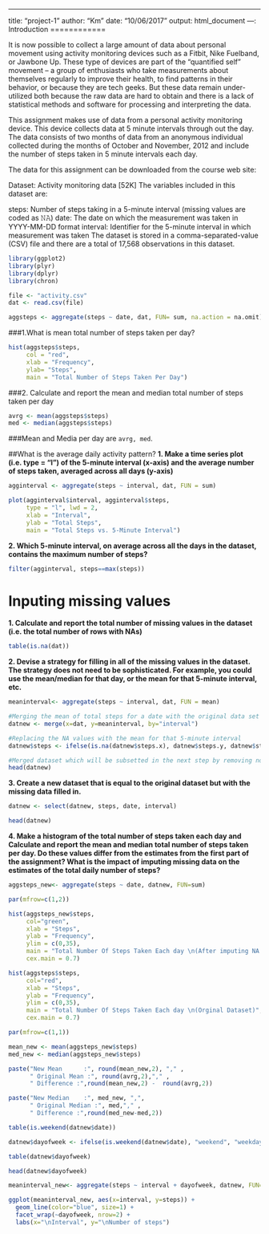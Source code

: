 ---
title: "project-1"
author: "Km"
date: "10/06/2017"
output: html_document
---:
Introduction
============

It is now possible to collect a large amount of data about personal movement using activity monitoring devices such as a Fitbit, Nike Fuelband, or Jawbone Up. These type of devices are part of the “quantified self” movement – a group of enthusiasts who take measurements about themselves regularly to improve their health, to find patterns in their behavior, or because they are tech geeks. But these data remain under-utilized both because the raw data are hard to obtain and there is a lack of statistical methods and software for processing and interpreting the data.

This assignment makes use of data from a personal activity monitoring device. This device collects data at 5 minute intervals through out the day. The data consists of two months of data from an anonymous individual collected during the months of October and November, 2012 and include the number of steps taken in 5 minute intervals each day.

The data for this assignment can be downloaded from the course web site:

Dataset: Activity monitoring data [52K]
The variables included in this dataset are:

steps: Number of steps taking in a 5-minute interval (missing values are coded as 𝙽𝙰)
date: The date on which the measurement was taken in YYYY-MM-DD format
interval: Identifier for the 5-minute interval in which measurement was taken
The dataset is stored in a comma-separated-value (CSV) file and there are a total of 17,568 observations in this dataset.


```r
library(ggplot2)
library(plyr)
library(dplyr)
library(chron)

file <- "activity.csv"
dat <- read.csv(file)

aggsteps <- aggregate(steps ~ date, dat, FUN= sum, na.action = na.omit)
```
###1.What is mean total number of steps taken per day?
``` r
hist(aggsteps$steps,
     col = "red",
     xlab = "Frequency",
     ylab= "Steps",
     main = "Total Number of Steps Taken Per Day")

```
###2. Calculate and report the mean and median total number of steps taken per day

```r

avrg <- mean(aggsteps$steps)
med <- median(aggsteps$steps)
```

###Mean and Media per day are `avrg, med`.

##What is the average daily activity pattern?
**1. Make a time series plot (i.e. type = "l") of the 5-minute interval (x-axis) and the average number of steps taken, averaged across all days (y-axis)**

```r

agginterval <- aggregate(steps ~ interval, dat, FUN = sum)

plot(agginterval$interval, agginterval$steps, 
     type = "l", lwd = 2,
     xlab = "Interval", 
     ylab = "Total Steps",
     main = "Total Steps vs. 5-Minute Interval")

```


**2. Which 5-minute interval, on average across all the days in the dataset, contains the maximum number of steps?**

``` r
filter(agginterval, steps==max(steps))
```

Inputing missing values
=======================

**1. Calculate and report the total number of missing values in the dataset (i.e. the total number of rows with  NAs)**

```r

table(is.na(dat))

```

**2. Devise a strategy for filling in all of the missing values in the dataset. The strategy does not need to be sophisticated. For example, you could use the mean/median for that day, or the mean for that 5-minute interval, etc.**



```r

meaninterval<- aggregate(steps ~ interval, dat, FUN = mean)

#Merging the mean of total steps for a date with the original data set
datnew <- merge(x=dat, y=meaninterval, by="interval")

#Replacing the NA values with the mean for that 5-minute interval
datnew$steps <- ifelse(is.na(datnew$steps.x), datnew$steps.y, datnew$steps.x)

#Merged dataset which will be subsetted in the next step by removing not required columns
head(datnew)
```
**3. Create a new dataset that is equal to the original dataset but with the missing data filled in.**
```r

datnew <- select(datnew, steps, date, interval)

head(datnew)
```

**4. Make a histogram of the total number of steps taken each day and Calculate and report the mean and median total number of steps taken per day. Do these values differ from the estimates from the first part of the assignment? What is the impact of imputing missing data on the estimates of the total daily number of steps?**
```r

aggsteps_new<- aggregate(steps ~ date, datnew, FUN=sum)

par(mfrow=c(1,2))

hist(aggsteps_new$steps, 
     col="green",
     xlab = "Steps", 
     ylab = "Frequency",
     ylim = c(0,35),
     main = "Total Number Of Steps Taken Each day \n(After imputing NA values with \n mean of 5-min interval)",
     cex.main = 0.7)

hist(aggsteps$steps, 
     col="red", 
     xlab = "Steps", 
     ylab = "Frequency",
     ylim = c(0,35),
     main = "Total Number Of Steps Taken Each day \n(Orginal Dataset)",
     cex.main = 0.7)

```

```r
par(mfrow=c(1,1))

mean_new <- mean(aggsteps_new$steps)
med_new <- median(aggsteps_new$steps)

paste("New Mean      :", round(mean_new,2), "," ,  
      " Original Mean :", round(avrg,2),"," , 
      " Difference :",round(mean_new,2) -  round(avrg,2))
```

``` r

paste("New Median    :", med_new, ",", 
      " Original Median :", med,"," , 
      " Difference :",round(med_new-med,2))
```

``` r

table(is.weekend(datnew$date))

datnew$dayofweek <- ifelse(is.weekend(datnew$date), "weekend", "weekday")

table(datnew$dayofweek)
```

```r
head(datnew$dayofweek)
```

``` r
meaninterval_new<- aggregate(steps ~ interval + dayofweek, datnew, FUN=mean)

ggplot(meaninterval_new, aes(x=interval, y=steps)) + 
  geom_line(color="blue", size=1) + 
  facet_wrap(~dayofweek, nrow=2) +
  labs(x="\nInterval", y="\nNumber of steps")
```
